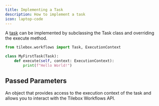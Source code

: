 ```yaml
---
title: Implementing a Task
description: How to implement a task
icon: laptop-code
---
```


A [task](/workflows/concepts/tasks) can be implemented by subclassing the Task class and overriding the execute method.

<RequestExample>

```python Python
from tilebox.workflows import Task, ExecutionContext

class MyFirstTask(Task):
    def execute(self, context: ExecutionContext):
        print(f"Hello World!")
```

</RequestExample>

## Passed Parameters

<ParamField path="content" type="ExecutionContext">
  An object that provides access to the execution context of the task and allows you to interact with the Tilebox
  Workflows API.
</ParamField>
